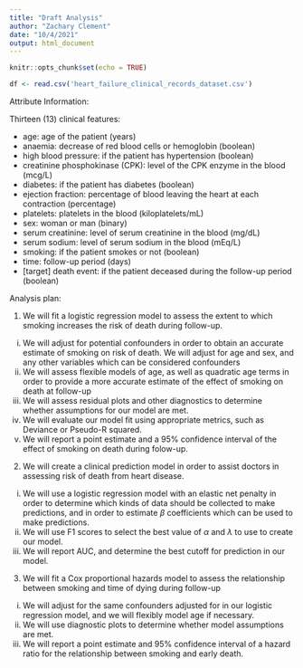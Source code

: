 ```yaml
---
title: "Draft Analysis"
author: "Zachary Clement"
date: "10/4/2021"
output: html_document
---
```


```r
knitr::opts_chunk$set(echo = TRUE)
```

```r
df <- read.csv('heart_failure_clinical_records_dataset.csv')


```



Attribute Information:

Thirteen (13) clinical features: 

- age: age of the patient (years) 
- anaemia: decrease of red blood cells or hemoglobin (boolean) 
- high blood pressure: if the patient has hypertension (boolean) 
- creatinine phosphokinase (CPK): level of the CPK enzyme in the blood (mcg/L) 
- diabetes: if the patient has diabetes (boolean) 
- ejection fraction: percentage of blood leaving the heart at each contraction (percentage) 
- platelets: platelets in the blood (kiloplatelets/mL) 
- sex: woman or man (binary) 
- serum creatinine: level of serum creatinine in the blood (mg/dL) 
- serum sodium: level of serum sodium in the blood (mEq/L) 
- smoking: if the patient smokes or not (boolean) 
- time: follow-up period (days) 
- [target] death event: if the patient deceased during the follow-up period (boolean) 

Analysis plan: 

1. We will fit a logistic regression model to assess the extent to which smoking increases the risk of death during follow-up. 
i. We will adjust for potential confounders in order to obtain an accurate estimate of smoking on risk of death. We will adjust for age and sex, and any other variables which can be considered confounders
ii. We will assess flexible models of age, as well as quadratic age terms in order to provide a more accurate estimate of the effect of smoking on death at follow-up
iii. We will assess residual plots and other diagnostics to determine whether assumptions for our model are met.
iv. We will evaluate our model fit using appropriate metrics, such as Deviance or Pseudo-R squared. 
v. We will report a point estimate and a 95% confidence interval of the effect of smoking on death during folow-up.


2. We will create a clinical prediction model in order to assist doctors in assessing risk of death from heart disease. 
i. We will use a logistic regression model with an elastic net penalty in order to determine which kinds of data should be collected to make predictions, and in order to estimate $\beta$ coefficients which can be used to make predictions.
ii. We will use F1 scores to select the best value of $\alpha$ and $\lambda$ to use to create our model.
iii. We will report AUC, and determine the best cutoff for prediction in our model. 

3. We will fit a Cox proportional hazards model to assess the relationship between smoking and time of dying during follow-up
i. We will adjust for the same confounders adjusted for in our logistic regression model, and we will flexibly model age if necessary. 
ii. We will use diagnostic plots to determine whether model assumptions are met.
iii. We will report a point estimate and 95% confidence interval of a hazard ratio for the relationship between smoking and early death. 

